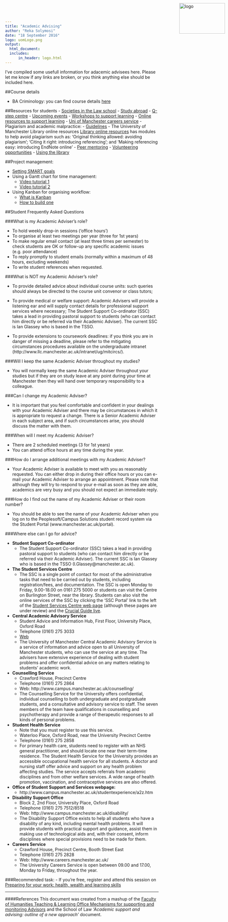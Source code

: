 ```yaml
---
title: "Academic Advising"
author: "Reka Solymosi"
date: "18 September 2016"
logo: uomLogo.png
output:
  html_document:
  includes:
      in_header: logo.html
---
```

<img src="uomLogo.png" alt="logo" height="100" width="150" style="position:absolute;top:10px;right:10px;" />

<!-- Wat do

- http://www.humanities.manchester.ac.uk/tandl/resources/personalisedlearning/academicadvising/supporting/ -->

I've compiled some usefull information for adacemic advisees here. Please let me know if any links are broken, or you think anything else should be included here. 

##Course details

- BA Criminology:  you can find course details [here](http://www.manchester.ac.uk/study/undergraduate/courses/2017/07052/ba-criminology/course-details/#course-profile)
<!-- - BASS Criminology & Quantitative Methods: you can find course details [here](http://www.manchester.ac.uk/study/undergraduate/courses/2017/09769/bass-criminology-and-quantitative-methods/course-details/#course-profile)
- LLB Law with Criminology: you can find course details [here](http://www.manchester.ac.uk/study/undergraduate/courses/2017/09673/llb-law-with-criminology/course-details/#course-profile) -->

##Resources for students
- [Societies in the Law school](http://www.law.manchester.ac.uk/study/discover/enrich/societies/)
- [Study abroad](http://www.law.manchester.ac.uk/study/discover/enrich/study-abroad/)
- [Q-step centre](http://www.humanities.manchester.ac.uk/q-step/about-q-step/)
    - [Upcoming events](http://www.humanities.manchester.ac.uk/q-step/connect/events/)
- [Workshops to support learning](http://www.library.manchester.ac.uk/services-and-support/students/support-for-your-studies/my-learning-essentials/workshops/)
- [Online resources to support learning](http://www.library.manchester.ac.uk/services-and-support/students/support-for-your-studies/my-learning-essentials/workshops-and-online-resources/) 
- [Uni of Manchester careers service](http://www.careers.manchester.ac.uk/)
- Plagiarism and academic malpractice:
    - [Guidelines](http://documents.manchester.ac.uk/display.aspx?DocID=2870)
    - The University of Manchester Library online resources [Library online resources](http://www.library.manchester.ac.uk/services-and-support/students/support-for-your-studies/my-learning-essentials) has modules to help avoid plagiarism such as: 'Original thinking allowed: avoiding plagiarism'; 'Citing it right: introducing referencing'; and 'Making referencing easy: introducing EndNote online'
- [Peer mentoring](http://www.peersupport.manchester.ac.uk/what-is-peer-support/what-is-peer-mentoring/)
- [Volunteering opportunities](http://www.volunteers.manchester.ac.uk/)
- [Using the library](http://www.library.manchester.ac.uk/using-the-library/students/initiatives/get-started/)


##Project management:

- [Setting SMART goals](https://www.projectsmart.co.uk/smart-goals.php) 
- Using a Gantt chart for time management: 
    - [Video tutorial 1](https://www.youtube.com/watch?v=rm_iWKoOd0U)
    - [Video tutorial 2](https://www.youtube.com/watch?v=ADK58IRPKh8)
- Using Kanban for organising workflow:
    - [What is Kanban](https://www.youtube.com/watch?v=ZYzRHH-fdf8)
    - [How to build one](https://www.youtube.com/watch?v=WQaomFkL5jg)

##Student Frequently Asked Questions

###What is my Academic Adviser’s role?

- To hold weekly drop-in sessions (‘office hours’)
- To organise at least two meetings per year (three for 1st years)
- To make regular email contact (at least three times per semester) to check students are OK or follow-up any specific academic issues (e.g. poor attendance)
- To reply promptly to student emails (normally within a maximum of 48 hours, excluding weekends)
- To write student references when requested.

###What is NOT my Academic Adviser’s role?

- To provide detailed advice about individual course units: such queries should always be directed to the course unit convenor or class tutors;

- To provide medical or welfare support: Academic Advisers will provide a listening ear and will supply contact details for professional support services where necessary;  The Student Support Co-ordinator (SSC) takes a lead in providing pastoral support to students (who can contact him directly or be referred via their Academic Adviser). The current SSC is Ian Glassey who is based in the TSSO.

- To provide extensions to coursework deadlines: if you think you are in danger of missing a deadline, please refer to the mitigating circumstances procedures available on the undergraduate intranet (http://www.llc.manchester.ac.uk/intranet/ug/mitcircs/).

###Will I keep the same Academic Adviser throughout my studies?

- You will normally keep the same Academic Adviser throughout your studies but if they are on study leave at any point during your time at Manchester then they will hand over temporary responsibility to a colleague.

###Can I change my Academic Adviser?

- It is important that you feel comfortable and confident in your dealings with your Academic Adviser and there may be circumstances in which it is appropriate to request a change.  There is a Senior Academic Adviser in each subject area, and if such circumstances arise, you should discuss the matter with them.

###When will I meet my Academic Adviser?

- There are 2 scheduled meetings (3 for 1st years)
- You can attend office hours at any time during the year.

###How do I arrange additional meetings with my Academic Adviser?

- Your Academic Adviser is available to meet with you as reasonably requested. You can either drop in during their office hours or you can e-mail your Academic Adviser to arrange an appointment. Please note that although they will try to respond to your e-mail as soon as they are able, academics are very busy and you should not expect an immediate reply.

###How do I find out the name of my Academic Adviser or their room number?

- You should be able to see the name of your Academic Adviser when you log on to the Peoplesoft/Campus Solutions student record system via the Student Portal (www.manchester.ac.uk/portal).

###Where else can I go for advice?


- **Student Support Co-ordinator**
    - The Student Support Co-ordinator (SSC) takes a lead in providing pastoral support to students (who can contact him directly or be referred via their Academic Adviser). The current SSC is Ian Glassey who is based in the TSSO (I.Glassey@manchester.ac.uk).

- **The Student Services Centre**
    - The SSC is a single point of contact for most of the administrative tasks that need to be carried out by students, including registration/fees, and documentation.  The SSC is open Monday to Friday, 9.00-18.00 on 0161 275 5000 or students can visit the Centre on Burlington Street, near the library.  Students can also visit the online services of the SSC by clicking the 'SSC Portal' link to the left of the [Student Services Centre web page](http://www.campus.manchester.ac.uk/ssc/)  (although these pages are under review) and the [Crucial Guide live](http://www.studentnet.manchester.ac.uk/crucial-guide/).
    
- **Central Academic Advisory Service**
    - Student Advice and Information Hub, First Floor, University Place, Oxford Road
    - Telephone (0161) 275 3033
    - [Web](http://www.campus.manchester.ac.uk/academicadvisoryservice/)
    - The University of Manchester Central Academic Advisory Service is a service of information and advice open to all University of Manchester students, who can use the service at any time.  The advisers have extensive experience of dealing with student problems and offer confidential advice on any matters relating to students' academic work.

- **Counselling Service**
    - Crawford House, Precinct Centre
    - Telephone (0161) 275 2864
    - Web:  http://www.campus.manchester.ac.uk/counselling/
    - The Counselling Service for the University offers confidential, individual counselling to both undergraduate and postgraduate students, and a consultative and advisory service to staff.  The seven members of the team have qualifications in counselling and psychotherapy and provide a range of therapeutic responses to all kinds of personal problems.
    
- **Student Health Service**
    - Note that you must register to use this service.
    - Waterloo Place, Oxford Road, near the University Precinct Centre
    - Telephone (0161) 275 2858
    - For primary health care, students need to register with an NHS general practitioner, and should locate one near their term-time residence. The Student Health Service for the University provides an accessible occupational health service for all students.  A doctor and nursing staff offer advice and support on any health problem affecting studies.  The service accepts referrals from academic disciplines and from other welfare services.  A wide range of health promotion, vaccination, and contraceptive services are also offered.
    
- **Office of Student Support and Services webpage:**
    - http://www.campus.manchester.ac.uk/studentexperience/a2z.htm
    
- **Disability Support Office**
    - Block 2, 2nd Floor, University Place, Oxford Road
    - Telephone (0161) 275 7512/8518
    - Web:    http://www.campus.manchester.ac.uk/disability/
    - The Disability Support Office exists to help all students who have a disability of any kind, including mental health problems. It will provide students with practical support and guidance, assist them in making use of technological aids and, with their consent, inform disciplines where special provisions need to be made for them.

- **Careers Service**
    - Crawford House, Precinct Centre, Booth Street East
    - Telephone (0161) 275 2828
    - Web: http://www.careers.manchester.ac.uk/
    - The University Careers Service is open between 09.00 and 17.00, Monday to Friday, throughout the year.
    
###Recommended task: 
- If you're free, register and attend this session on [Preparing for your work: health, wealth and learning skills](http://www.library.manchester.ac.uk/using-the-library/students/training-and-skills-support/my-learning-essentials/workshops/details/?event=989)


______________________________________________________    
####References
This document was created from a mashup of the [Faculty of Humanities Teaching & Learning Office Mechanisms for supporting and monitoring Advisors](http://www.humanities.manchester.ac.uk/tandl/resources/personalisedlearning/academicadvising/supporting/) and the School of Law *'Academic support and advising: outline of a new approach'* document. 